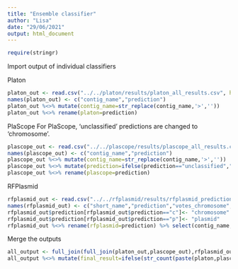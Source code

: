 ```yaml
---
title: "Ensemble classifier"
author: "Lisa"
date: "29/06/2021"
output: html_document
---
```

```r
require(stringr)
```


Import output of individual classifiers

Platon
```r
platon_out <- read.csv("../../platon/results/platon_all_results.csv", header = FALSE)
names(platon_out) <- c("contig_name","prediction")
platon_out %<>% mutate(contig_name=str_replace(contig_name,'>',''))
platon_out %<>% rename(platon=prediction)
```

PlaScope
For PlaScope, 'unclassified' predictions are changed to 'chromosome'.
```r
plascope_out <- read.csv("../../plascope/results/plascope_all_results.csv", header = FALSE)
names(plascope_out) <- c("contig_name","prediction")
plascope_out %<>% mutate(contig_name=str_replace(contig_name,'>',''))
plascope_out %<>% mutate(prediction=ifelse(prediction=="unclassified","chromosome",prediction))
plascope_out %<>% rename(plascope=prediction)
```

RFPlasmid
```r
rfplasmid_out <- read.csv("../../rfplasmid/results/rfplasmid_predictions/prediction.csv")
names(rfplasmid_out) <- c("short_name","prediction","votes_chromosome","votes_plasmid","contig_name")
rfplasmid_out$prediction[rfplasmid_out$prediction=="c"]<- "chromosome"
rfplasmid_out$prediction[rfplasmid_out$prediction=="p"]<- "plasmid"
rfplasmid_out %<>% rename(rfplasmid=prediction) %>% select(contig_name,rfplasmid)
```

Merge the outputs
```r
all_output <- full_join(full_join(platon_out,plascope_out),rfplasmid_out)
all_output %<>% mutate(final_result=ifelse(str_count(paste(platon,plascope,rfplasmid),"plasmid")>1,"plasmid","chromosome"))
```
